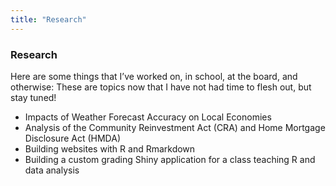 ```yaml
---
title: "Research"
---
```


### Research

Here are some things that I've worked on, in school, at the board, and otherwise:
These are topics now that I have not had time to flesh out, but stay tuned!

* Impacts of Weather Forecast Accuracy  on Local Economies 
* Analysis of the Community Reinvestment Act (CRA) and Home Mortgage Disclosure Act (HMDA)
* Building websites with R and Rmarkdown 
* Building a custom grading Shiny application for a class teaching R and data analysis 